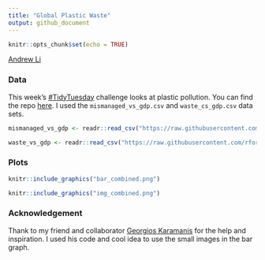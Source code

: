 ```yaml
---
title: "Global Plastic Waste"
output: github_document
---
```


```r
knitr::opts_chunk$set(echo = TRUE)
```
[Andrew Li](https://github.com/andr3wli)

### Data 
This week's [#TidyTuesday](https://github.com/rfordatascience/tidytuesday) challenge looks at plastic pollution. You can find the repo [here](https://github.com/rfordatascience/tidytuesday/tree/master/data/2019/2019-05-21). I used the `mismanaged_vs_gdp.csv` and `waste_cs_gdp.csv` data sets.

```r
mismanaged_vs_gdp <- readr::read_csv("https://raw.githubusercontent.com/rfordatascience/tidytuesday/master/data/2019/2019-05-21/per-capita-mismanaged-plastic-waste-vs-gdp-per-capita.csv")

waste_vs_gdp <- readr::read_csv("https://raw.githubusercontent.com/rfordatascience/tidytuesday/master/data/2019/2019-05-21/per-capita-plastic-waste-vs-gdp-per-capita.csv")
```

### Plots 

```r
knitr::include_graphics("bar_combined.png")
```

```r
knitr::include_graphics("img_combined.png")
```

### Acknowledgement
Thank to my friend and collaborator [Georgios Karamanis](https://karaman.is) for the help and inspiration. I used his code and cool idea to use the small images in the bar graph. 